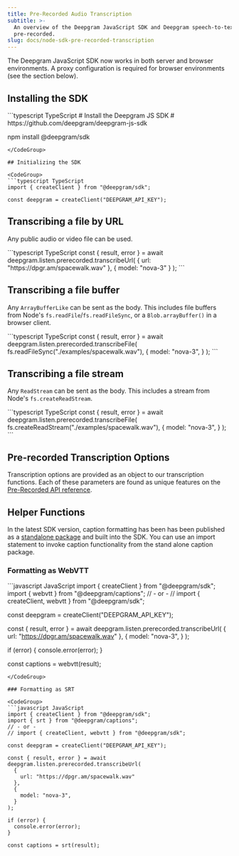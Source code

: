 ```yaml
---
title: Pre-Recorded Audio Transcription
subtitle: >-
  An overview of the Deepgram JavaScript SDK and Deepgram speech-to-text
  pre-recorded.
slug: docs/node-sdk-pre-recorded-transcription
---
```



The Deepgram JavaScript SDK now works in both server and browser environments. A proxy configuration is required for browser environments (see the section below).

## Installing the SDK

<CodeGroup>
  ```typescript TypeScript
  # Install the Deepgram JS SDK
  # https://github.com/deepgram/deepgram-js-sdk

  npm install @deepgram/sdk
  ```
</CodeGroup>

## Initializing the SDK

<CodeGroup>
  ```typescript TypeScript
  import { createClient } from "@deepgram/sdk";

  const deepgram = createClient("DEEPGRAM_API_KEY");
  ```
</CodeGroup>

## Transcribing a file by URL

Any public audio or video file can be used.

<CodeGroup>
  ```typescript TypeScript
  const { result, error } = await deepgram.listen.prerecorded.transcribeUrl(
    {
      url: "https://dpgr.am/spacewalk.wav"
    },
    {
      model: "nova-3"
    }
  );
  ```
</CodeGroup>

## Transcribing a file buffer

Any `ArrayBufferLike` can be sent as the body. This includes file buffers from Node's `fs.readFile`/`fs.readFileSync`, or a `Blob.arrayBuffer()` in a browser client.

<CodeGroup>
  ```typescript TypeScript
  const { result, error } = await deepgram.listen.prerecorded.transcribeFile(
    fs.readFileSync("./examples/spacewalk.wav"),
    {
      model: "nova-3",
    }
  );
  ```
</CodeGroup>

## Transcribing a file stream

Any `ReadStream` can be sent as the body. This includes a stream from Node's `fs.createReadStream`.

<CodeGroup>
  ```typescript TypeScript
  const { result, error } = await deepgram.listen.prerecorded.transcribeFile(
    fs.createReadStream("./examples/spacewalk.wav"),
    {
      model: "nova-3",
    }
  );
  ```
</CodeGroup>

## Pre-recorded Transcription Options

Transcription options are provided as an object to our transcription functions. Each of these parameters are found as unique features on the [Pre-Recorded API reference](/reference/pre-recorded).

## Helper Functions

In the latest SDK version, caption formatting has been has been published as a [standalone package](https://github.com/deepgram/deepgram-js-captions) and built into the SDK. You can use an import statement to invoke caption functionality from the stand alone caption package.

### Formatting as WebVTT

<CodeGroup>
  ```javascript JavaScript
  import { createClient } from "@deepgram/sdk";
  import { webvtt } from "@deepgram/captions";
  // - or -
  // import { createClient, webvtt } from "@deepgram/sdk";

  const deepgram = createClient("DEEPGRAM_API_KEY");

  const { result, error } = await deepgram.listen.prerecorded.transcribeUrl(
    {
      url: "https://dpgr.am/spacewalk.wav"
    },
    {
      model: "nova-3",
    }
  );

  if (error) {
    console.error(error);
  }

  const captions = webvtt(result);
  ```
</CodeGroup>

### Formatting as SRT

<CodeGroup>
  ```javascript JavaScript
  import { createClient } from "@deepgram/sdk";
  import { srt } from "@deepgram/captions";
  // - or -
  // import { createClient, webvtt } from "@deepgram/sdk";

  const deepgram = createClient("DEEPGRAM_API_KEY");

  const { result, error } = await deepgram.listen.prerecorded.transcribeUrl(
    {
      url: "https://dpgr.am/spacewalk.wav"
    },
    {
      model: "nova-3",
    }
  );

  if (error) {
    console.error(error);
  }

  const captions = srt(result);
  ```
</CodeGroup>
